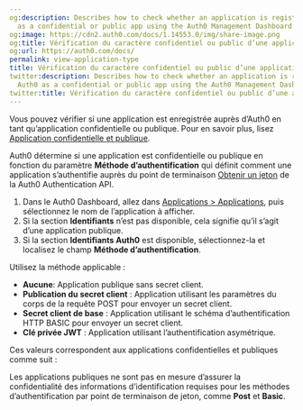 ```yaml
---
og:description: Describes how to check whether an application is registered with Auth0
  as a confidential or public app using the Auth0 Management Dashboard.
og:image: https://cdn2.auth0.com/docs/1.14553.0/img/share-image.png
og:title: Vérification du caractère confidentiel ou public d’une application
og:url: https://auth0.com/docs/
permalink: view-application-type
title: Vérification du caractère confidentiel ou public d’une application
twitter:description: Describes how to check whether an application is registered with
  Auth0 as a confidential or public app using the Auth0 Management Dashboard.
twitter:title: Vérification du caractère confidentiel ou public d’une application
---
```


Vous pouvez vérifier si une application est enregistrée auprès d’Auth0 en tant qu’application confidentielle ou publique. Pour en savoir plus, lisez [Application confidentielle et publique](/applications/confidential-and-public-applications).

Auth0 détermine si une application est confidentielle ou publique en fonction du paramètre **Méthode d’authentification** qui définit comment une application s’authentifie auprès du point de terminaison [Obtenir un jeton](https://auth0.com/docs/api/authentication#get-token) de la Auth0 Authentication API.

1. Dans le Auth0 Dashboard, allez dans [Applications > Applications](%24%7Bmanage_url%7D/#/applications), puis sélectionnez le nom de l’application à afficher.
2. Si la section **Identifiants** n’est pas disponible, cela signifie qu’il s’agit d’une application publique.
3. Si la section **Identifiants Auth0** est disponible, sélectionnez-la et localisez le champ **Méthode d’authentification**.

Utilisez la méthode applicable :

* **Aucune**: Application publique sans secret client.
* **Publication du secret client** : Application utilisant les paramètres du corps de la requête POST pour envoyer un secret client.
* **Secret client de base** : Application utilisant le schéma d’authentification HTTP BASIC pour envoyer un secret client.
* **Clé privée JWT** : Application utilisant l’authentification asymétrique.

Ces valeurs correspondent aux applications confidentielles et publiques comme suit : 

Les applications publiques ne sont pas en mesure d’assurer la confidentialité des informations d’identification requises pour les méthodes d’authentification par point de terminaison de jeton, comme **Post** et **Basic**.